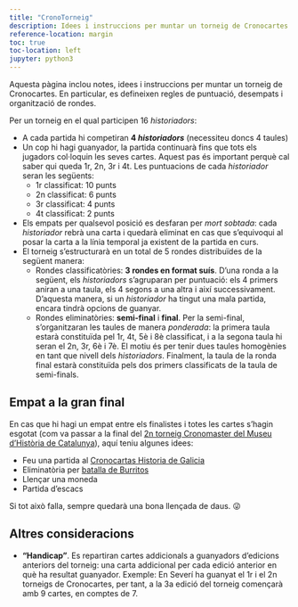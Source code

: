 ```yaml
---
title: "CronoTorneig"
description: Idees i instruccions per muntar un torneig de Cronocartes
reference-location: margin
toc: true
toc-location: left
jupyter: python3
---
```


Aquesta pàgina inclou notes, idees i instruccions per muntar un torneig de
Cronocartes. En particular, es defineixen regles de puntuació, desempats i
organització de rondes.

Per un torneig en el qual participen 16 *historiadors*:

- A cada partida hi competiran **4 *historiadors*** (necessiteu doncs 4 taules)
- Un cop hi hagi guanyador, la partida continuarà fins que tots els jugadors
col·loquin les seves cartes. Aquest pas és important perquè cal saber qui queda
1r, 2n, 3r i 4t. Les puntuacions de cada *historiador* seran les següents:
    - 1r classificat: 10 punts
    - 2n classificat: 6 punts
    - 3r classificat: 4 punts
    - 4t classificat: 2 punts
- Els empats per qualsevol posició es desfaran per *mort sobtada*: cada *historiador*
rebrà una carta i quedarà eliminat en cas que s'equivoqui al posar la carta a la
línia temporal ja existent de la partida en curs.
- El torneig s'estructurarà en un total de 5 rondes distribuïdes de la següent manera:
    - Rondes classificatòries: **3 rondes en format suís**. D'una ronda a la següent, els *historiadors* s'agruparan per puntuació: els 4 primers aniran a una
    taula, els 4 segons a una altra i així successivament. D'aquesta manera, si un *historiador* ha tingut una mala partida, encara tindrà opcions de guanyar.
    - Rondes eliminatòries: **semi-final** i **final**. Per la semi-final,
    s'organitzaran les taules de manera *ponderada*: la primera taula estarà
    constituïda pel 1r, 4t, 5è i 8è classificat, i a la segona taula hi seran
    el 2n, 3r, 6è i 7è. El motiu és per tenir dues taules homogènies en tant que
    nivell dels *historiadors*. Finalment, la taula de la ronda final estarà
    constituïda pels dos primers classificats de la taula de semi-finals.

## Empat a la gran final

En cas que hi hagi un empat entre els finalistes i totes les cartes s'hagin
esgotat (com va passar a la final del [2n torneig Cronomaster del Museu
d'Història de Catalunya](https://mhcat.cat/activitats/educatives_esplais/activitats_culturals/2n_torneig_cronomaster_de_jocs_de_taula)), aquí teniu algunes idees:

- Feu una partida al [Cronocartas Historia de Galicia](./cronocartas/index.qmd)
- Eliminatòria per [batalla de Burritos](https://boardgamegeek.com/boardgame/274533/throw-throw-burrito)
- Llençar una moneda
- Partida d'escacs

Si tot això falla, sempre quedarà una bona llençada de daus. 😜

## Altres consideracions

- **"Handicap"**. Es repartiran cartes addicionals a guanyadors d'edicions anteriors del torneig: una carta addicional per cada edició anterior en què ha resultat guanyador.
Exemple: En Severí ha guanyat el 1r i el 2n torneigs de Cronocartes, per tant,
a la 3a edició del torneig començarà amb 9 cartes, en comptes de 7.
